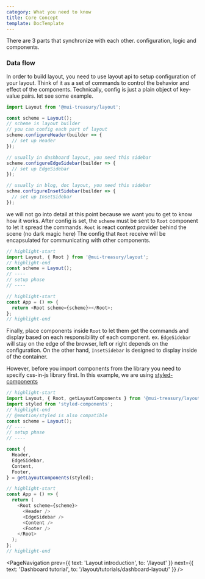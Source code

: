 ```yaml
---
category: What you need to know
title: Core Concept
template: DocTemplate
---
```


There are 3 parts that synchronize with each other. configuration, logic and components.

### Data flow

In order to build layout, you need to use layout api to setup configuration of your layout.
Think of it as a set of commands to control the behavior and effect of the components. Technically, config is just
a plain object of key-value pairs. let see some example.

```js
import Layout from '@mui-treasury/layout';

const scheme = Layout();
// scheme is layout builder
// you can config each part of layout
scheme.configureHeader(builder => {
  // set up Header
});

// usually in dashboard layout, you need this sidebar
scheme.configureEdgeSidebar(builder => {
  // set up EdgeSidebar
});

// usually in blog, doc layout, you need this sidebar
schme.configureInsetSidebar(builder => {
  // set up InsetSidebar
});
```

we will not go into detail at this point because we want you to get to know how it works. After config is set, the `scheme`
must be sent to `Root` component to let it spread the commands. `Root` is react context provider behind the scene (no dark magic here)
The config that `Root` receive will be encapsulated for communicating with other components.

```js
// highlight-start
import Layout, { Root } from '@mui-treasury/layout';
// highlight-end
const scheme = Layout();
// ----
// setup phase
// ----

// highlight-start
const App = () => {
  return <Root scheme={scheme}></Root>;
};
// highlight-end
```

Finally, place components inside `Root` to let them get the commands and display based on each responsibility of each component.
ex. `EdgeSidebar` will stay on the edge of the browser, left or right depends on the configuration. On the other hand, `InsetSidebar` is designed to
display inside of the container.

However, before you import components from the library you need to specify css-in-js library first.
In this example, we are using [styled-components](https://styled-components.com/)
```js
// highlight-start
import Layout, { Root, getLayoutComponents } from '@mui-treasury/layout';
import styled from 'styled-components';
// highlight-end
// @emotion/styled is also compatible
const scheme = Layout();
// ----
// setup phase
// ----

const {
  Header,
  EdgeSidebar,
  Content,
  Footer,
} = getLayoutComponents(styled);

// highlight-start
const App = () => {
  return (
    <Root scheme={scheme}>
      <Header />
      <EdgeSidebar />
      <Content />
      <Footer />
    </Root>
  );
};
// highlight-end
```

<PageNavigation prev={{ text: 'Layout introduction', to: '/layout' }} next={{ text: 'Dashboard tutorial', to: '/layout/tutorials/dashboard-layout/' }} />
